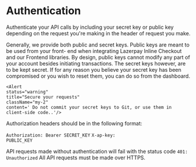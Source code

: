 # Authentication

Authenticate your API calls by including your secret key or public key depending on 
the request you're making in the header of request you make.

<Divider className="max-w-100" />

Generally, we provide both public and secret keys. Public keys are meant to be used from your front-
end when integrating Lazerpay Inline Checkout and our Frontend libraries. By design, public keys cannot modify any part of your account besides initiating transactions. The secret keys however, are to be kept secret. If for any reason you believe your secret key has been compromised or you wish to reset them, you can do so from the dashboard.

    <Alert 
    status="warning" 
    title="Secure your requests"
    className="my-2" 
    content=' Do not commit your secret keys to Git, or use them in client-side code..'/>

<Divider className='max-w-100  mb-8' />

Authorization headers should be in the following format:

<code>Authorization: Bearer SECRET_KEY</code> <code>X-ap-key: PUBLIC_KEY</code>

<Alert 
    status="info" 
    title="Sample Authorization headers"
    className="mt-12 mb-8  text-xs" 
    content="Authorization: Bearer sk_test-mvFZP5sUQQz7WJ5iEe6Av <br>
    X-api-key: pk_test_byvpV9URLHnrReNMCGLAZgYpJI1S"/>API requests made without authentication will fail with the status code <code>401: Unauthorized</code> All 
    API requests must be made over HTTPS.

<Divider className='max-w-100 mb-2' />

<Alert 
    status="warning" 
    title="Secure your requests"
    className="mt-5" 
    content=' Do not set <code> VERIFY_PEER</code> to <code>FALSE</code> . Ensure your server verifies the SSL connection to Lazerpay...'/>

<Divider className="max-w-100 mb-2 " />

<Pagination/>







